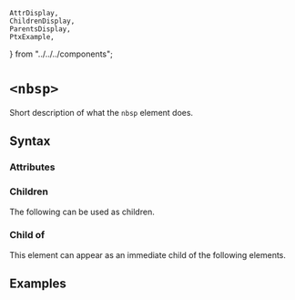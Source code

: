     AttrDisplay,
    ChildrenDisplay,
    ParentsDisplay,
    PtxExample,
} from "../../../components";

# `<nbsp>`

Short description of what the `nbsp` element does.

## Syntax

### Attributes

<AttrDisplay name="nbsp" />

### Children

The following can be used as children.

<ChildrenDisplay name="nbsp" />

### Child of

This element can appear as an immediate child of the following elements.

<ParentsDisplay name="nbsp" />

## Examples

    